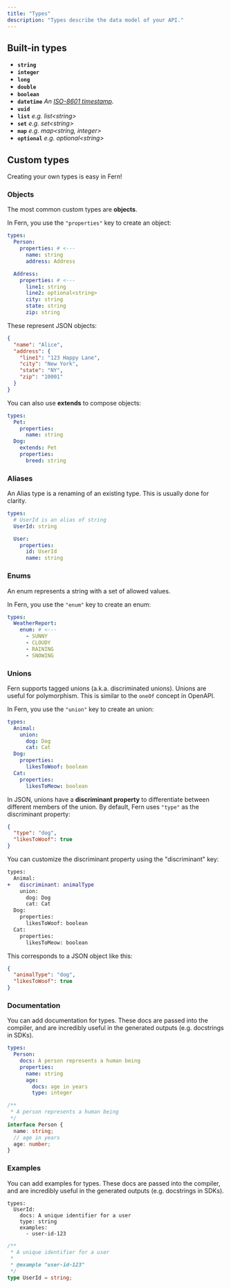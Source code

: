 ```yaml
---
title: "Types"
description: "Types describe the data model of your API."
---
```


## Built-in types

- **`string`**
- **`integer`**
- **`long`**
- **`double`**
- **`boolean`**
- **`datetime`** _An [ISO-8601 timestamp](https://en.wikipedia.org/wiki/ISO_8601)._
- **`uuid`**
- **`list`** _e.g. list\<string\>_
- **`set`** _e.g. set\<string\>_
- **`map`** _e.g. map\<string, integer\>_
- **`optional`** _e.g. optional\<string\>_

## Custom types

Creating your own types is easy in Fern!

### Objects

The most common custom types are **objects**.

In Fern, you use the `"properties"` key to create an object:

```yaml
types:
  Person:
    properties: # <---
      name: string
      address: Address

  Address:
    properties: # <---
      line1: string
      line2: optional<string>
      city: string
      state: string
      zip: string
```

These represent JSON objects:

```json
{
  "name": "Alice",
  "address": {
    "line1": "123 Happy Lane",
    "city": "New York",
    "state": "NY",
    "zip": "10001"
  }
}
```

You can also use **extends** to compose objects:

```yaml
types:
  Pet:
    properties:
      name: string
  Dog:
    extends: Pet
    properties:
      breed: string
```

### Aliases

An Alias type is a renaming of an existing type. This is usually done for clarity.

```yaml
types:
  # UserId is an alias of string
  UserId: string

  User:
    properties:
      id: UserId
      name: string
```

### Enums

An enum represents a string with a set of allowed values.

In Fern, you use the `"enum"` key to create an enum:

```yaml
types:
  WeatherReport:
    enum: # <---
      - SUNNY
      - CLOUDY
      - RAINING
      - SNOWING
```

### Unions

Fern supports tagged unions (a.k.a. discriminated unions). Unions are useful for
polymorphism. This is similar to the `oneOf` concept in OpenAPI.

In Fern, you use the `"union"` key to create an union:

```yaml
types:
  Animal:
    union:
      dog: Dog
      cat: Cat
  Dog:
    properties:
      likesToWoof: boolean
  Cat:
    properties:
      likesToMeow: boolean
```

In JSON, unions have a **discriminant property** to differentiate between
different members of the union. By default, Fern uses `"type"` as the
discriminant property:

```json
{
  "type": "dog",
  "likesToWoof": true
}
```

You can customize the discriminant property using the "discriminant" key:

```diff
types:
  Animal:
+   discriminant: animalType
    union:
      dog: Dog
      cat: Cat
  Dog:
    properties:
      likesToWoof: boolean
  Cat:
    properties:
      likesToMeow: boolean
```

This corresponds to a JSON object like this:

```json
{
  "animalType": "dog",
  "likesToWoof": true
}
```

### Documentation

You can add documentation for types. These docs are passed into the compiler,
and are incredibly useful in the generated outputs (e.g. docstrings in SDKs).

```yaml
types:
  Person:
    docs: A person represents a human being
    properties:
      name: string
      age:
        docs: age in years
        type: integer
```

```typescript Generated TypeScript SDK
/**
 * A person represents a human being
 */
interface Person {
  name: string;
  // age in years
  age: number;
}
```

### Examples

You can add examples for types. These docs are passed into the compiler,
and are incredibly useful in the generated outputs (e.g. docstrings in SDKs).

```
types:
  UserId:
    docs: A unique identifier for a user
    type: string
    examples:
      - user-id-123
```

```typescript Generated TypeScript SDK
/**
 * A unique identifier for a user
 *
 * @example "user-id-123"
 */
type UserId = string;
```
